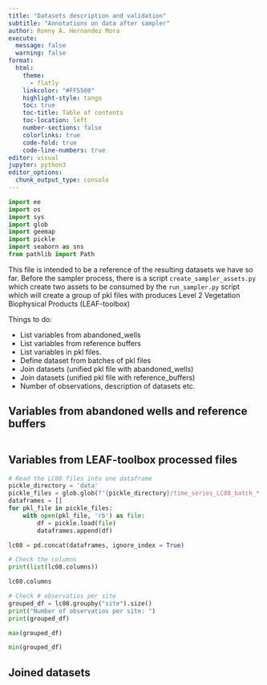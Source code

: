 ```yaml
---
title: "Datasets description and validation"
subtitle: "Annotations on data after sampler"
author: Ronny A. Hernandez Mora
execute:
  message: false
  warning: false
format: 
  html:
    theme:
      - flatly
    linkcolor: "#FF5500"
    highlight-style: tango
    toc: true
    toc-title: Table of contents
    toc-location: left
    number-sections: false
    colorlinks: true
    code-fold: true
    code-line-numbers: true
editor: visual
jupyter: python3
editor_options: 
  chunk_output_type: console
---
```


```python
import ee
import os
import sys
import glob
import geemap
import pickle
import seaborn as sns
from pathlib import Path
```

This file is intended to be a reference of the resulting datasets we have so
far. Before the sampler process, there is a script `create_sampler_assets.py`
which create two assets to be consumed by the `run_sampler.py` script which
will create a group of pkl files with produces Level 2 Vegetation Biophysical 
Products (LEAF-toolbox)

Things to do:

 - List variables from abandoned_wells
 - List variables from reference buffers
 - List variables in pkl files.
 - Define dataset from batches of pkl files
 - Join datasets (unified pkl file with abandoned_wells)
 - Join datasets (unified pkl file with reference_buffers)
 - Number of observations, description of datasets etc.

## Variables from abandoned wells and reference buffers

```python

```

## Variables from LEAF-toolbox processed files

```python
# Read the LC08 files into one dataframe
pickle_directory = 'data'
pickle_files = glob.glob(f"{pickle_directory}/time_series_LC08_batch_*.pkl")
dataframes = []
for pkl_file in pickle_files:
    with open(pkl_file, 'rb') as file:
        df = pickle.load(file)
        dataframes.append(df)

lc08 = pd.concat(dataframes, ignore_index = True)
```

```python
# Check the columns
print(list(lc08.columns))
```

```python
lc08.columns
```


```python
# Check # observatios per site
grouped_df = lc08.groupby("site").size()
print("Number of observatios per site: ")
print(grouped_df)
```

```python
max(grouped_df)
```

```python
min(grouped_df)
```

## Joined datasets

```python

```
